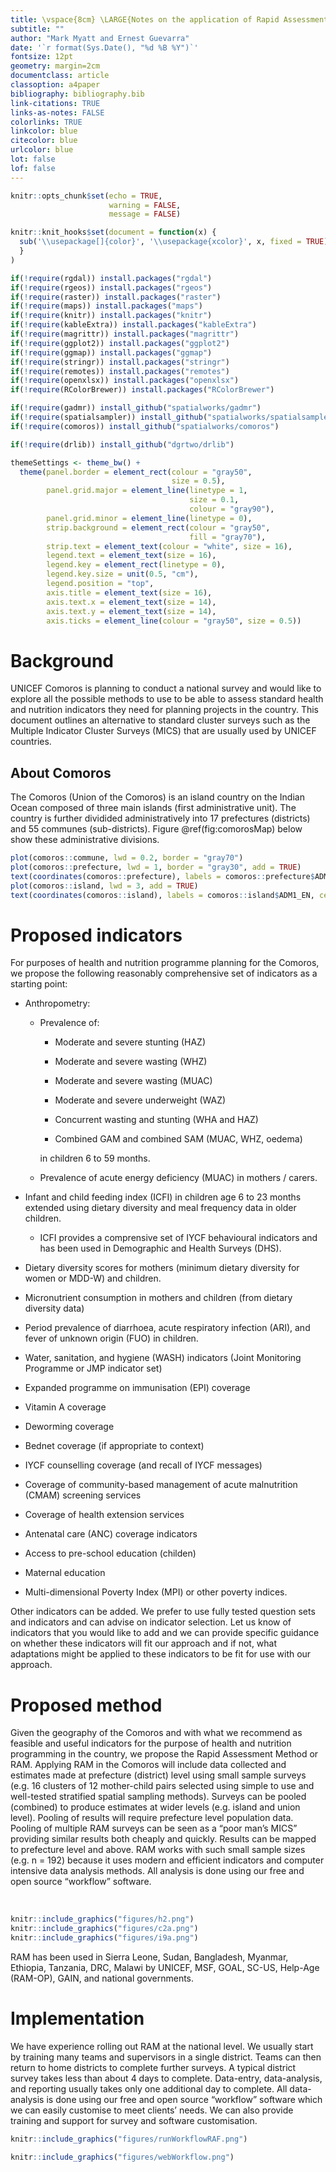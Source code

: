 ```yaml
---
title: \vspace{8cm} \LARGE{Notes on the application of Rapid Assessment Method for a national survey in the Comoros}
subtitle: ""
author: "Mark Myatt and Ernest Guevarra"
date: '`r format(Sys.Date(), "%d %B %Y")`'
fontsize: 12pt
geometry: margin=2cm
documentclass: article
classoption: a4paper
bibliography: bibliography.bib
link-citations: TRUE
links-as-notes: FALSE
colorlinks: TRUE
linkcolor: blue
citecolor: blue
urlcolor: blue
lot: false
lof: false
---
```


```r
knitr::opts_chunk$set(echo = TRUE,
                      warning = FALSE,
                      message = FALSE)

knitr::knit_hooks$set(document = function(x) {
  sub('\\usepackage[]{color}', '\\usepackage{xcolor}', x, fixed = TRUE)
  }
)

if(!require(rgdal)) install.packages("rgdal")
if(!require(rgeos)) install.packages("rgeos")
if(!require(raster)) install.packages("raster")
if(!require(maps)) install.packages("maps")
if(!require(knitr)) install.packages("knitr")
if(!require(kableExtra)) install.packages("kableExtra")
if(!require(magrittr)) install.packages("magrittr")
if(!require(ggplot2)) install.packages("ggplot2")
if(!require(ggmap)) install.packages("ggmap")
if(!require(stringr)) install.packages("stringr")
if(!require(remotes)) install.packages("remotes")
if(!require(openxlsx)) install.packages("openxlsx")
if(!require(RColorBrewer)) install.packages("RColorBrewer")

if(!require(gadmr)) install_github("spatialworks/gadmr")
if(!require(spatialsampler)) install_github("spatialworks/spatialsampler")
if(!require(comoros)) install_github("spatialworks/comoros")

if(!require(drlib)) install_github("dgrtwo/drlib")

themeSettings <- theme_bw() +
  theme(panel.border = element_rect(colour = "gray50",
                                    size = 0.5),
        panel.grid.major = element_line(linetype = 1,
                                        size = 0.1,
                                        colour = "gray90"),
        panel.grid.minor = element_line(linetype = 0),
        strip.background = element_rect(colour = "gray50",
                                        fill = "gray70"),
        strip.text = element_text(colour = "white", size = 16),
        legend.text = element_text(size = 16),
        legend.key = element_rect(linetype = 0),
        legend.key.size = unit(0.5, "cm"),
        legend.position = "top",
        axis.title = element_text(size = 16),
        axis.text.x = element_text(size = 14),
        axis.text.y = element_text(size = 14),
        axis.ticks = element_line(colour = "gray50", size = 0.5))
```

\newpage

# Background

UNICEF Comoros is planning to conduct a national survey and would like to explore all the possible methods to use to be able to assess standard health and nutrition indicators they need for planning projects in the country. This document outlines an alternative to standard cluster surveys such as the Multiple Indicator Cluster Surveys (MICS) that are usually used by UNICEF countries.

## About Comoros

The Comoros (Union of the Comoros) is an island country on the Indian Ocean composed of three main islands (first administrative unit). The country is further dividided administratively into 17 prefectures (districts) and 55 communes (sub-districts). Figure \@ref(fig:comorosMap) below show these administrative divisions.

```r
plot(comoros::commune, lwd = 0.2, border = "gray70")
plot(comoros::prefecture, lwd = 1, border = "gray30", add = TRUE)
text(coordinates(comoros::prefecture), labels = comoros::prefecture$ADM2_EN, col = "gray50", cex = 0.5)
plot(comoros::island, lwd = 3, add = TRUE)
text(coordinates(comoros::island), labels = comoros::island$ADM1_EN, cex = 1)
```

# Proposed indicators

For purposes of health and nutrition programme planning for the Comoros, we propose the following reasonably comprehensive set of indicators as a starting point:

* Anthropometry:

    - Prevalence of:
        
        * Moderate and severe stunting (HAZ)
        
        * Moderate and severe wasting (WHZ)
        
        * Moderate and severe wasting (MUAC)
        
        * Moderate and severe underweight (WAZ)
        
        * Concurrent wasting and stunting (WHA and HAZ)
        
        * Combined GAM and combined SAM (MUAC, WHZ, oedema)

      in children 6 to 59 months.

    - Prevalence of acute energy deficiency (MUAC) in mothers / carers.

* Infant and child feeding index (ICFI) in children age 6 to 23 months extended using dietary diversity and meal frequency data in older children. 

    - ICFI provides a comprensive set of IYCF behavioural indicators and has been used in Demographic and Health Surveys (DHS).

* Dietary diversity scores for mothers (minimum dietary diversity for women or MDD-W) and children.

* Micronutrient consumption in mothers and children (from dietary diversity data) 

* Period prevalence of diarrhoea, acute respiratory infection (ARI), and fever of unknown origin (FUO) in children.

* Water, sanitation, and hygiene (WASH) indicators (Joint Monitoring Programme or JMP indicator set)

* Expanded programme on immunisation (EPI) coverage

* Vitamin A coverage

* Deworming coverage

* Bednet coverage (if appropriate to context)

* IYCF counselling coverage (and recall of IYCF messages)

* Coverage of community-based management of acute malnutrition (CMAM) screening services

* Coverage of health extension services

* Antenatal care (ANC) coverage indicators

* Access to pre-school education (childen)

* Maternal education

* Multi-dimensional Poverty Index (MPI) or other poverty indices.


Other indicators can be added. We prefer to use fully tested question sets and indicators and can advise on indicator selection. Let us know of indicators that you would like to add and we can provide specific guidance on whether these indicators will fit our approach and if not, what adaptations might be applied to these indicators to be fit for use with our approach.


# Proposed method

Given the geography of the Comoros and with what we recommend as feasible and useful indicators for the purpose of health and nutrition programming in the country, we propose the Rapid Assessment Method or RAM. Applying RAM in the Comoros will include data collected and estimates made at prefecture (district) level using small sample surveys (e.g. 16 clusters of 12 mother-child pairs selected using simple to use and well-tested stratified spatial sampling methods). Surveys can be pooled (combined) to produce estimates at wider levels (e.g. island and union level). Pooling of results will require prefecture level population data. Pooling of multiple RAM surveys can be seen as a "poor man's MICS" providing similar results both cheaply and quickly. Results can be mapped to prefecture level and above. RAM works with such small sample sizes (e.g. n = 192) because it uses modern and efficient indicators and computer intensive data analysis methods. All analysis is done using our free and open source "workflow" software.

&nbsp;

```r
knitr::include_graphics("figures/h2.png")
knitr::include_graphics("figures/c2a.png")
knitr::include_graphics("figures/i9a.png")
```

RAM has been used in Sierra Leone, Sudan, Bangladesh, Myanmar, Ethiopia, Tanzania, DRC, Malawi by UNICEF, MSF, GOAL, SC-US, Help-Age (RAM-OP), GAIN, and national governments.

\newpage

# Implementation

We have experience rolling out RAM at the national level. We usually start by training many teams and supervisors in a single district. Teams can then return to home districts to complete further surveys. A typical district survey takes less than about 4 days to complete. Data-entry, data-analysis, and reporting usually takes only one additional day to complete. All data-analysis is done using our free and open source "workflow" software which we can easily customise to meet clients' needs. We can also provide training and support for survey and software customisation.

```r
knitr::include_graphics("figures/runWorkflowRAF.png")
```

```r
knitr::include_graphics("figures/webWorkflow.png")
```